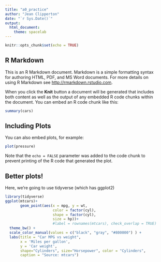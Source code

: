 ```yaml
---
title: "a0_practice"
author: "Jean Clipperton"
date: "`r Sys.Date()`"
output: 
  html_document:
    theme: spacelab
---
```


```r
knitr::opts_chunk$set(echo = TRUE)
```

## R Markdown

This is an R Markdown document. Markdown is a simple formatting syntax for authoring HTML, PDF, and MS Word documents. For more details on using R Markdown see <http://rmarkdown.rstudio.com>.

When you click the **Knit** button a document will be generated that includes both content as well as the output of any embedded R code chunks within the document. You can embed an R code chunk like this:

```r
summary(cars)
```

## Including Plots

You can also embed plots, for example:

```r
plot(pressure)
```

Note that the `echo = FALSE` parameter was added to the code chunk to prevent printing of the R code that generated the plot.


## Better plots!

Here, we're going to use tidyverse (which has ggplot2)

```r
library(tidyverse)
ggplot(mtcars)+ 
       geom_point(aes(x = mpg, y = wt, 
                      color = factor(cyl),
                      shape = factor(cyl),
                      size = hp))+ 
                      #label = rownames(mtcars), check_overlap = TRUE) +
  theme_bw() +
  scale_color_manual(values = c("black", "gray", "#800000") ) +
  labs(title = "Car MPG vs weight", 
       x = 'Miles per gallon',
       y = 'Car weight',
       shape="Cylinders", size="Horsepower", color = "Cylinders",
       caption = "Source: mtcars")

```
